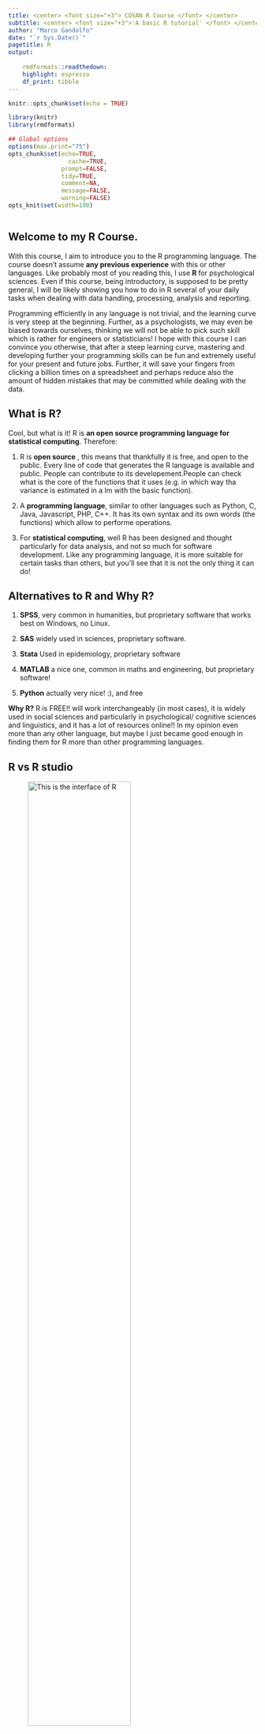 ```yaml
---
title: <center> <font size="+3"> COSAN R Course </font> </center>
subtitle: <center> <font size="+3">'A basic R tutorial' </font> </center>
author: "Marco Gandolfo"
date: "`r Sys.Date()`"
pagetitle: R
output:
    
    rmdformats::readthedown:
    highlight: espresso
    df_print: tibble
---
```




```r
knitr::opts_chunk$set(echo = TRUE)

library(knitr)
library(rmdformats)

## Global options
options(max.print="75")
opts_chunk$set(echo=TRUE,
	             cache=TRUE,
               prompt=FALSE,
               tidy=TRUE,
               comment=NA,
               message=FALSE,
               warning=FALSE)
opts_knit$set(width=100)



```


## Welcome to my **R Course**. 

With this course, I aim to introduce you to the R programming language. The course doesn't assume __any previous experience__ with this or other languages. 
Like probably most of you reading this, I use <b> R </b> for psychological sciences. Even if this course, being introductory, is supposed to be pretty general, I will be likely showing you how to do in R several of your daily tasks when dealing with data handling, processing, analysis and reporting.

Programming efficiently in any language is not trivial, and the learning curve is very steep at the beginning. Further, as a psychologists, we may even be biased towards ourselves, thinking we will not be able to pick such skill which is rather for engineers or statisticians!  I hope with this course I can convince you otherwise, that after a steep learning curve, mastering and developing further your programming skills can be fun and extremely useful for your present and future jobs. Further, it will save your fingers from clicking a billion times on a spreadsheet and perhaps reduce also the amount of hidden mistakes that may be committed while dealing with the data.

## What is R?

Cool, but what is it! R is __an open source programming language for statistical computing__. Therefore:

1. R is __open source__ , this means that thankfully it is free, and open to the public. Every line of code that generates the R language is available and public. People can contribute to its developement.People can check what is the core of the functions that it uses (e.g. in which way tha variance is estimated in a lm with the basic function).

2. A __programming language__, similar to other languages such as Python, C, Java, Javascript, PHP, C++. It has its own syntax and its own words (the functions) which allow to performe operations.

3. For __statistical computing__,  well R has been designed and thought particularly for data analysis, and not so much for software development. Like any programming language, it is more suitable for certain tasks than others, but you'll see that it is not the only thing it can do!

## Alternatives to R and Why R?

1. __SPSS__, very common in humanities, but proprietary software that works best on Windows, no Linux.

2. __SAS__ widely used in sciences, proprietary software.

3. __Stata__ Used in epidemiology, proprietary software

4. __MATLAB__ a nice one, common in maths and engineering, but proprietary software!

5. __Python__ actually very nice! :), and free

__Why R?__ R is FREE!! will work interchangeably (in most cases), it is widely used in social sciences and particularly in psychological/ cognitive sciences and linguistics, and it has a lot of resources online!! In my opinion even more than any other language, but maybe I just became good enough in finding them for R more than other programming languages.

## R vs R studio



![This is the interface of R](C:/Users/uomom/Documents/rcourse/images/RGui.png){width=70%}



![This is the interface of Rstudio](C:/Users/uomom/Documents/rcourse/images/Rstudio_window.png){width=80%}


You can already see that the <b> R </b> interface there looks like a terminal, the command line of an operating system that responds to R code. It works fine, and potentially you could write an R script in your text editor and run it through that terminal. 
While this may work fine, it is not very handy to keep track of your objects or variables that you have created in a particular session, to see in which path you are and to have an overview of your dataframes.

<b> R Studio </b> is a good solution to this!! R studio is an <i> IDE, integrated development environment </i>. It is like a wrapper on R, which makes a lot of tasks easier for you. For example, through R studio you have an integrated text editor, a workspace with all your variables and models that you have defined. Importantly, you can save your workspace and get back to it later, so that you will not need to re-run commands. If you do modelling this can be really important to save you some time since the machine takes long to run them. Further, through R studio for example I created this tutorial!!!
Therefore it allows you to easily interface your R project with Github, to generate html pages and push them online.

Note that there are other _IDE_ for R, R studio is not the only one, but perhaps is the most used. Today we will use that one, but remember that you could always look around for [alternatives](https://www.dunebook.com/best-r-programming-ide/)!!

## R Studio interface


![Image From RLadies NewCastle group](C:/Users/uomom/Documents/rcourse/images/Rstudio.jpg){width=100%}

I like to think about the R studio interface with this nice example from RLadies newcastle group. The interface is like cooking! It is divided in 4 main quadrants: 

1. On the top left we have the __text editor__ our recipe for the perfect pizza dough.

2. On the top right there is our __Variable environment__, where like a kitchen counter you put all your ingredients ready in a little bowl to dress your turbo pizza.

3. On the bottom right we have several windows - it is where several things like plots, or this page can be previewed ( __the viewer__ ), where __help__ pages are displayed, where the __files__ in your path can be seen. Finally, it allows to look at which __packages__(extra kitchen tools) are ready to use for you! Just imagine it like your beautiful cupboard plenty of ingredients.

4. Last but not least, at the bottom left, finally we find the __OVEN!!__ where the cooking really happens, where every step of your recipe (your code) gets executed.

## Installing R and R studio

Right, Installing R is quite trivial, it is quite rare that you will encounter some problems. For today, if you do not have R and R studio installed installed we can easily run our nice R commands through [RStudio.cloud](www.rstudio.cloud). It looks slightly different from a local RStudio session,but the overall R user experience is virtually identical. For what we need in this course, we are fine with their free service, which only requires a little work to register and set up. However, for more computationally intense analyses and for daily usage you'll need to install R in your computer.

You can Download __R__ from [here](https://cran.r-project.org/) for OSx, Windows or Linux.

You can Download __R Studio__ from [here](https://www.rstudio.com/products/rstudio/download/)

For personal use in your computer you can just download R studio Desktop, which is Free and Open Source.



## R Console (the oven)

Let's start to familiarise with the console! Most simply R can be used as a handy __calculator__. 
When we type in the console an addition e.g. (50+50) the R console will do the work for you and return the result when you press enter:

```r

50+50

```

You can see the output [1] 100. There it is our result returned in the console!

Obviously you can ask R to handle multiple matematical operations like:

```r

50*(54-13)/42-3^2

```


R uses the same __order of operations__ that you learnt at school. That is, first calculates what is inside brackets, then the exponents `^`, then division or multiplication, then addition and subtraction.

At this point you may think that this is not so useful, since you could use your nice calculator, your phone or even the calculator embedded in your OS.

## Calling a function

Of course, operations can get quite complex and most of the times, especially when dealing with a large number of data or with more complex constructs we cannot type in all the values and operations. That is why R allows to write (but this comes later) and call functions.

For example, we can calculate the square root calling the `sqrt` function:

```r
sqrt(9)

```

Or even better, we can calculate very easily the sum of a series of numbers instead of typing plus every time

```r
sum(1,2,3,4)

```

We can also combine different functions together for example calculating the absolute value of a sum:

```r

abs(sum(1,2,-5,-10))
```

What is inside a functions is normally the value you want to perform the calculation for (the X), but also several other __arguments__. Such arguments are useful to enhance or to further characterise the operation you are going to perform.
Let's consider `seq()` as an example:

```r
seq(from = 10, to = 20)
```

The function `seq()` gives you a sequence of numbers and requires two arguments, _from_ and _to_ separated by a comma. These are the number from which the sequence starts and finishes, clearly. However, if you specify you can also add the argument _by_ which has to be a number, and indicates the increment of the sequence.

```r
seq(from = 10, to = 20, by = 2)

```
You can see that this returned a sequence from 10 to 20 but this time increasing by 2!!

## Ask R for help

But how can we know what a function does and what are the arguments of a function?

Just use the `?` question mark!!
Specifically, use the question mark typing it close to the function name

```r
?seq

```

![it will look like this and appear in your viewer!](C:/Users/uomom/Documents/rcourse/images/examplehelp.jpg){width=100%}
You can see below there are all the various arguments you can add!

## Ok thanks, now I have a fancy calculator

At this stage you may think that I have been only showing you a fancy calculator, pretty hard at this stage to see it applied to real-world research data of behavioural experiments in psychology!
But let's try to hold on the attention a bit more for these boring (but fundamental) basics..

## Variables

What makes a programming language better than a mere calculator is to be able to store information/data inside __variables__ ! Not only in a variable we can store a single piece of information but also several information together.
Imagine yesterday you went out to a pizza all you can eat and that you want to remember how many slices you ate. We can store this value into a variable called `nslices` using the __assignment operator__ `<-`. This is a leftward pointing arrow in R. So it will look like this:

```r
nslices <- 20

```

Looks like you had a lot of pizza that night!
The cool thing, is that once you assign the no. 20 to `nslices` then anytime you recall that name in the console R will remember the value it has been assigned to that: 

```r
nslices
```

So if you type nslices and press enter the console will return 20.
Even more interestingly, now you can use that nslices and multiply it by any other number or any other variable that stores a number.
Imagine you were 8 people and you had 20 slices of pizza each, how many slices? :)

```r
nslices*8
```

but also:

```r
npeople <- 8

nslices*npeople
```

Remember that the data you have assigned to a variable are not necessarily fixed, these can always be updated by re-assigning a new value to them, so be careful when overwriting your variables! (some programming languages like Javascript do have distinct ways to define variables that can be overwritten and variables that cannot!)

## What types of values you can store in a variable?

Not only numerical values can be stored into a variable, but R recognises and handles other types of values! This will be very important because different types of values cannot be mixed when applying some functions or when working within vectors (arrays of values) (will get to that later).

These type of values are:
1. __numeric__ values: e.g. 2.1, 3.2, 4.3, 4.0
1. __integer__ values: e.g. 1L, 2L, 29L (same as numeric, but with no decimals)
1. __character__ values: "pizza", "rossa", "buona". These are always among quotes.
1. __logical__ values: TRUE, FALSE

## Logical operators

I think for now a special mention is needed for logical values and their operators, what are they?
There are two only possible logical values: TRUE or FALSE. This is a strongly categorical distinction. With machines there is no gray (well I wanted to be a bit dramatic here) but it is pretty much the case that everything can only be either `TRUE` or `FALSE`.

Logical operators are useful in R to assess whether something is `TRUE` or `FALSE`.
For example:

```r

3 == 5 

```
Yes, 3 is not equal to 5 and therefore R returns `FALSE`

Yes, we use double equals to not confuse R that we mean a normal, mathematical equal but rather a "logical" equal.

__Other logical operators__

1. `==` equal to (already know this, sorry)
1. `!=` __NOT__ equal to
1. `<` less than or `<=` less or equal to
1. `>` more than or `>=` more or equal to
1. `|` __OR__, if one or the other conditions are met (it is enough to be only one to be true!)
1. `&` __AND__, if and only if BOTH conditions are met (both have to be true to apply)

Let's do a short example with `&` and `|`:

```r

4 > 2 & 4 > 1

4 > 5 & 4 > 1

```
```r

4 > 2 | 4 > 1

4 > 5 | 4 > 1


```

Little question, what happened here? why in one case one true and one false and in the other both are TRUE?

## Little homework

1. Try to do this with characters value, 
1. Check if characters differ between capital letters and small letters.

## Vectors

Before, when I was showing you the variables we only used them to store one single number. However, we can actually store multiple values into a variable. What is the advantage of doing that? Well you will see that there are many. One obvious advantage is that you can treat it like a single number, so if you apply a command to a variable storing a vector R will run that command to each element of that vector!!

Vectors in R are indicated with `c()` which stands for combine.

For example:

```r

eleventab <- c(11, 22, 33, 44)


```

Now we can do operations to this vector, pay attention to the result!

```r

eleventab + 11

```


You can see that R added 11 to each element of the vector.

Vectors can also store characters and logicals, all types of values!

1. Try yourself to make a character vector storing your favourite 3 types of pizzas!

## Indexing

Now we start talking a very important feature of programming languages, which is known as __indexing__!

With indexing you can access any item contained in a vector depending on its position.

In __R__ this is done using the square brackets.
Let's call the second element of our `eleventab` vector:

```r

eleventab[2]

```

But you can also call the first 3 elements in two ways, as follows:

```r

eleventab[1:3]

#or

eleventab[c(1,2,3)]


```

You can also call easily all the elements minus one of your choice:

```r

eleventab[-3]

```

With the assigment operator and indexing you can even edit a single element of a vector

```r

eleventab[4] <- 55


```

- Try to create vectors with characters; Also the pizzatypes vector above is fine!
- Try to use the function `length` to find out how many pizzas you have listed in your vector
- Retrieve the third Pizza of your vector using indexing
- Make a new variable called favourite pizza where you only store the first pizza of your pizzatypes vector

I swear we are almost done with the turbo basics, to then go to work more directly with data. (Note that the turbo basics will be useful to learn any programming language, of course the syntax will be different in other languages, but what matters is to learn the logic. With the logic on hand then learning is only a matter of googling stuff!)

## Looping

Loops allow to apply an operation to multiple items, they allow to iterate operations as many times as we desire, with the `for` loops and/or as long as a given condition is met `while`. Looping is at the core of any programming language, because they to automate repetitive tasks, making your life a little easier!

In R there are ways to avoid them using functions made to iterate operations without necessarily using as much text (such as `lapply` or `map`) but I think is always important to show some examples, because if you will use R a lot or any programming language, perhaps looping is the first, most intuitive thing you'd do, even if quite verbose and not always computationally efficient.

Let's start with the __while__ loop. This type of loop keeps going until a condition is held true.

```r
x <- 0

while(x < 100){
  x <- x + 10
  print(x)
}

```

Nice! now this little tiny program is adding 10 every time until it reaches 100.

__For loops__ work very similarly, though this time they operate for a fixed predetermined number of iterations. To fully understand for loops you must have understood how indexing works!!

For example you could add 10 to x for 10 times and store the value in a variable called y.

```r

y <- c() ## empty vector to be filled during the for loop

for(x in seq_along(1:10)) {

  y[x] <- x + 10
  
   print(paste0("x is equal to ", x))
   
   }


```
Try to type in y in the console. What values are displayed? Why?
Would values be stored in a vector if we did not use the indexing?

You can use for loops with words too!! and can be useful :)
Let's say you want to know how many letters certain pizzas have before designing the pizza menu of your future pizzeria. Also you will store those values in a numeric vector called `numletters`.

To do so we need a little counter, because here we are looping through a character vector. Here, I inserted a small little counter that starts from 0 and increases by 1 every time we pass through the loop!
It is a rough method, but it works! and it is simple to understand.

```r
pizzas <- c("Margherita", "Boscaiola", "Capricciosa", "QuattroFormaggi")
numletters <- c()
counter <- 0

for(pizza in pizzas){
  counter <- counter + 1
  numletter <- nchar(pizza) # not pizzas!!
  print(paste0(pizza, " is ", numletter, " letters long"))
  numletters[counter] <- numletter
}

```

## If statements

If statements are conditional statements, in that they allow to execute an operation if and only if a given condition is met. Such conditions obviously need logical operators to be evaluated.

```r

if(pizza != "Margherita") {
  print("This is not Margherita")
} else {
  print("This is Margherita")
}


```
Why the pizza is not a Margherita? Think about the loop above!

## Data Types

## Create a Project!!

## Read data into R (Finally!!)

## Including Plots

You can also embed plots, for example:

```r
plot(pressure)
```

Note that the `echo = FALSE` parameter was added to the code chunk to prevent printing of the R code that generated the plot.
